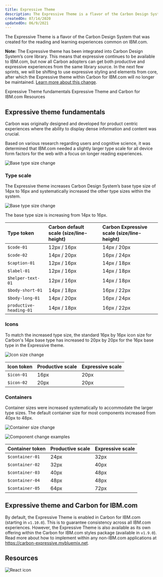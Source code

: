 ```yaml
---
title: Expressive Theme
description: The Expressive Theme is a flavor of the Carbon Design System that was created for the reading and learning experiences common on IBM.com. 
createdOn: 07/14/2020
updatedOn: 06/9/2021
---
```


<PageDescription>

The Expressive Theme is a flavor of the Carbon Design System that was created for the reading and learning experiences common on IBM.com. 

</PageDescription>

<InlineNotification kind="warning">

**Note:** The Expressive theme has been integrated into Carbon Design System’s core library. This means that expressive continues to be available to IBM.com, but now all Carbon adopters can get both productive and expressive experiences from the same library source. In the next few sprints, we will be shifting to use expressive styling and elements from core, after which the Expressive theme within Carbon for IBM.com will no longer be maintained. <a href="../../help/expressive-update">Learn more about this change</a>.

</InlineNotification>

<AnchorLinks>

<AnchorLink>Expressive Theme fundamentals</AnchorLink>
<AnchorLink>Expressive Theme and Carbon for IBM.com</AnchorLink>
<AnchorLink>Resources</AnchorLink>

</AnchorLinks>

## Expressive theme fundamentals
Carbon was originally designed and developed for product centric experiences where the ability to display dense information and content was crucial.

Based on various research regarding users and cognitive science, it was determined that IBM.com needed a slightly larger type scale for all device form factors for the web with a focus on longer reading experiences.

<Row>
<Column colMd={8} colLg={8}>

![Base type size change](../../images/guidelines/expressive-theme/exp-theme-research-visual.png)

</Column>
</Row>

### Type scale

The Expressive theme increases Carbon Design System’s base type size of 14px to 16px and systematically increased the other type sizes within the system.

<Row>
<Column colMd={8} colLg={8}>

![Base type size change](../../images/guidelines/expressive-theme/type-size.png)

</Column>
</Row>


<Title>Type token changes</Title>

The base type size is increasing from 14px to 16px.


| Type token | Carbon default scale (size/line-height) | Carbon Expressive scale (size/line-height) |
|:---|:---|:---|
|`$code-01`|12px / 16px|14px / 20px|
|`$code-02`|14px / 20px|16px / 24px|
|`$caption-01`|12px / 16px|14px / 18px|
|`$label-01`|12px / 16px|14px / 18px|
|`$helper-text-01`|12px / 16px|14px / 18px|
|`$body-short-01`|14px / 18px|16px / 22px|
|`$body-long-01`|14px / 20px|16px / 24px|
|`productive-heading-01`|14px / 18px|16px / 22px|


### Icons

To match the increased type size, the standard 16px by 16px icon size for Carbon's 14px base type has increased to 20px by 20px for the 16px base type in the Expressive theme.

<Row>
<Column colMd={8} colLg={8}>

![Icon size change](../../images/guidelines/expressive-theme/icon-size.png)

</Column>
</Row>


<Title>Icon token changes</Title>

| Icon token | Productive scale | Expressive scale |
|:---|:---|:---|
|`$icon-01`|16px|20px|
|`$icon-02`|20px|20px|


### Containers

Container sizes were increased systematically to accommodate the larger type sizes. The default container size for most components increased from 40px to 48px.

<Row>
<Column colMd={8} colLg={8}>

![Container size change](../../images/guidelines/expressive-theme/container-size.png)

</Column>
</Row>

<Row>
<Column colMd={8} colLg={8}>

![Component change examples](../../images/guidelines/expressive-theme/component-examples.png)

</Column>
</Row>

<Title>Container token changes</Title>

| Container token | Productive scale | Expressive scale |
|:---|:---|:---|
|`$container-01`|24px|32px|
|`$container-02`|32px|40px|
|`$container-03`|40px|48px|
|`$container-04`|48px|48px|
|`$container-05`|64px|72px|


## Expressive theme and Carbon for IBM.com

By default, the Expressive Theme is enabled in Carbon for IBM.com (starting in `v1.10.0`). This is to guarantee consistency across
all IBM.com experiences. However, the Expressive Theme is also available as its own offering within the Carbon for IBM.com
styles package (available in `v1.9.0`). Read more about how to implement within any non-IBM.com applications at
<a href="https://carbon-expressive.mybluemix.net" target="_blank">https://carbon-expressive.mybluemix.net</a>.

## Resources

<Row className="resource-card-group">
<Column colMd={4} colLg={4} noGutterSm>
    <ResourceCard
      subTitle="Carbon Design System with Expressive"
      aspectRatio="2:1"
      actionIcon="arrowRight"
      href="https://carbon-expressive.mybluemix.net"
      >

![React icon](../../images/icon/react-icon.svg)

</ResourceCard>
</Column>
</Row>
